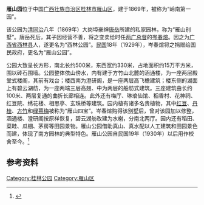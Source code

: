 '''雁山园'''位于中国[[广西壮族自治区|广西壮族自治区]][[桂林市|桂林市]][[雁山区|雁山区]]，建于1869年，被称为“岭南第一园”。

该公园为[[清|清]][[同治|同治]]八年（1869年）大岗埠豪绅[[唐岳|唐岳]]所建的私家园林，称为“雁山别墅”。唐岳死后，其子因经营不善，将之变卖给时任[[两广总督|两广总督]]的[[岑春煊|岑春煊]]。因之为[[广西省|广西省]][[西林县|西林县]]人，遂更名为“西林公园”。[[中華民國|民国]]18年（1929年），岑春煊将之捐赠给国民政府，更名为“雁山公园”。

公园大致呈长方形，南北长约500米，东西宽约330米，占地面积约15万平方米，围以砖石围墙。公园整体依山傍水，内有建于方竹山北麓的涵通楼，为一座两层殿堂式楼阁，其前有戏台；楼西南为澄研阁，是一座两层高飞檐建筑；楼东侧的湖面上有碧云湖舫，为一座两端三层高翘、中为两层的船舫式建筑。三座建筑由长约100米、两层复通的曲折长廊相连。此外还有梅厅、琳琅仙馆、稻香村、花神祠、红豆院、绣花楼、相思亭、玄珠桥等建筑。园内植有诸多名贵植物，其中[[红豆|红豆]]、[[丹桂|丹桂]]、[[方竹|方竹]]和[[绿萼梅|绿萼梅]]被称为“雁山四宝”。岑春煊购得该别墅后，曾对该园加以修整，涵通楼、澄研阁按原样恢复，碧云湖舫改建为水榭，分南北两厅。园内还有稻田、菜畦、瓜棚、茅房等田园景物。雁山公园借助真山、真水配以人工建筑和田园景色而建，体现了南方园林的典型特色。雁山公园自民国19年（1930年）以后用作校舍至今。<ref>{{Cite web |url=http://www.gxdqw.com/bin/mse.exe?seachword=&K=b&A=10&rec=215&run=13 |title=桂林市志·文物志·第二章 古建筑·第四节 其他建筑 |accessdate=2012-03-03 |archive-date=2019-08-26 |archive-url=https://web.archive.org/web/20190826052905/http://www.gxdqw.com/bin/mse.exe?seachword=&K=b&A=10&rec=215&run=13 |dead-url=yes }}</ref>

==参考资料==
{{reflist}}

[[Category:桂林公园|Category:桂林公园]]
[[Category:雁山区|Category:雁山区]]